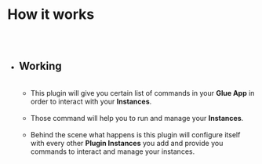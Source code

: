
<Meta pageTitle="How to works | engine" description="How to works | engine." />





# How it works

##

<br />

- ## Working

  <br />

  - This plugin will give you certain list of commands in your **Glue App**
    in order to interact with your **Instances**.

  <br />

  - Those command will help you to run and manage your **Instances**.

  <br />

  - Behind the scene what happens is this plugin will configure itself with
    every other **Plugin Instances** you add and provide you commands to interact
    and manage your instances.

  <br />
